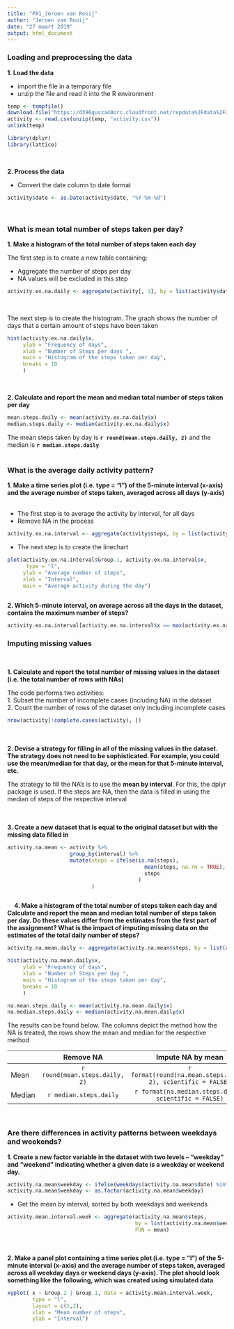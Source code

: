 ---
title: "PA1_Jeroen van Rooij"
author: "Jeroen van Rooij"
date: "27 maart 2019"
output: html_document
---

### Loading and preprocessing the data 

**1. Load the data**  

* import the file in a temporary file  
* unzip the file and read it into the R environment  

``` {r}
temp <- tempfile()
download.file("https://d396qusza40orc.cloudfront.net/repdata%2Fdata%2Factivity.zip",temp)
activity <- read.csv(unzip(temp, "activity.csv"))
unlink(temp)

library(dplyr)
library(lattice)
``` 
 \  
 
  
**2. Process the data**   

* Convert the date column to date format  
    
    
```{r}
activity$date <- as.Date(activity$date, "%Y-%m-%d")

```
  
\  
\  
\  


### What is mean total number of steps taken per day?

**1. Make a histogram of the total number of steps taken each day**  
  
  
The first step is to create a new table containing:    
  
* Aggregate the number of steps per day   
* NA values will be excluded in this step  

```{r}

activity.ex.na.daily <- aggregate(activity[, 1], by = list(activity$date), FUN = sum, na.rm = TRUE)

```
\  

The next step is to create the histogram. The graph shows the number of days that a certain amount of steps have been taken 

```{r}

hist(activity.ex.na.daily$x, 
     ylab = "Frequency of days", 
     xlab = "Number of Steps per days ", 
     main = "Histogram of the steps taken per day", 
     breaks = 10
     )
```
\  
\  

**2. Calculate and report the mean and median total number of steps taken per day**  

```{r}
mean.steps.daily <- mean(activity.ex.na.daily$x)
median.steps.daily <- median(activity.ex.na.daily$x)
```

The mean steps taken by day is **`r round(mean.steps.daily, 2)`** and the median is **`r median.steps.daily`**  
\  
\  
\  
  
    
     
### What is the average daily activity pattern?  
  

**1. Make a time series plot (i.e. type = "l") of the 5-minute interval (x-axis) and the average number of steps taken, averaged across all days (y-axis)**  
\  

* The first step is to average the activity by interval, for all days  
* Remove NA in the process  

``` {r} 
activity.ex.na.interval <- aggregate(activity$steps, by = list(activity$interval), na.rm = TRUE,FUN = mean)
```
  
  
* The next step is to create the linechart   

``` {r}
plot(activity.ex.na.interval$Group.1, activity.ex.na.interval$x, 
      type = "l",
     ylab = "Average number of steps",
     xlab = "Interval", 
     main = "Average activity during the day")
 
```
  
  
**2. Which 5-minute interval, on average across all the days in the dataset, contains the maximum number of steps?**  

```{r}
activity.ex.na.interval[activity.ex.na.interval$x == max(activity.ex.na.interval$x), "Group.1"]
```
  
    
      
### Imputing missing values   
\  
  
**1. Calculate and report the total number of missing values in the dataset (i.e. the total number of rows with NAs)**   

The code performs two activities:  
1. Subset the number of incomplete cases (including NA) in the dataset  
2. Count the number of rows of the dataset only including incomplete cases
```{r}

nrow(activity[!complete.cases(activity), ])

```
\    
\    
**2. Devise a strategy for filling in all of the missing values in the dataset. The strategy does not need to be sophisticated. For example, you could use the mean/median for that day, or the mean for that 5-minute interval, etc.**   

The strategy to fill the NA's is to use the **mean by interval**. For this, the dplyr package is used. If the steps are NA, then the data is filled in using the median of steps of the respective interval  

\     
\   
**3. Create a new dataset that is equal to the original dataset but with the missing data filled in** 

``` {r}

activity.na.mean <- activity %>% 
                    group_by(interval) %>% 
                    mutate(steps = ifelse(is.na(steps), 
                                            mean(steps, na.rm = TRUE), 
                                            steps
                                          )
                           )



```
\  
\  
**4. Make a histogram of the total number of steps taken each day and Calculate and report the mean and median total number of steps taken per day. Do these values differ from the estimates from the first part of the assignment? What is the impact of imputing missing data on the estimates of the total daily number of steps?** 

``` {r}

activity.na.mean.daily <- aggregate(activity.na.mean$steps, by = list(activity.na.mean$date), FUN = sum)

hist(activity.na.mean.daily$x, 
     ylab = "Frequency of days", 
     xlab = "Number of Steps per day ", 
     main = "Histogram of the steps taken per day", 
     breaks = 10
     )

na.mean.steps.daily <- mean(activity.na.mean.daily$x)
na.median.steps.daily <- median(activity.na.mean.daily$x)

```
 
The results can be found below. The columns depict the method how the NA is treated, the rows show the mean and median for the respective method 


|       |Remove NA                      |Impute NA by mean|  
|-------|:-----------------------------:|:---------------:|   
|Mean   |`r round(mean.steps.daily, 2)` |`r format(round(na.mean.steps.daily, 2), scientific = FALSE)`|
|Median |`r median.steps.daily`         |`r format(na.median.steps.daily, scientific = FALSE)`|

\  
\  
\  

### Are there differences in activity patterns between weekdays and weekends?   

**1. Create a new factor variable in the dataset with two levels -- "weekday" and "weekend" indicating whether a given date is a weekday or weekend day.**  

``` {r}

activity.na.mean$weekday <- ifelse(weekdays(activity.na.mean$date) %in% c("zaterdag", "zondag"), "weekend", "weekday")
activity.na.mean$weekday <- as.factor(activity.na.mean$weekday)

```           

* Get the mean by interval, sorted by both weekdays and weekends  


```{r}

activity.mean.interval.week <- aggregate(activity.na.mean$steps, 
                                         by = list(activity.na.mean$weekday, activity.na.mean$interval), 
                                         FUN = mean)

```
\   
\   
**2. Make a panel plot containing a time series plot (i.e. type = "l") of the 5-minute interval (x-axis) and the average number of steps taken, averaged across all weekday days or weekend days (y-axis). The plot should look something like the following, which was created using simulated data**  


```{r}
xyplot( x ~ Group.2 | Group.1, data = activity.mean.interval.week, 
        type = "l", 
        layout = c(1,2), 
        xlab = "Mean number of steps",
        ylab = "Interval")
 
```
